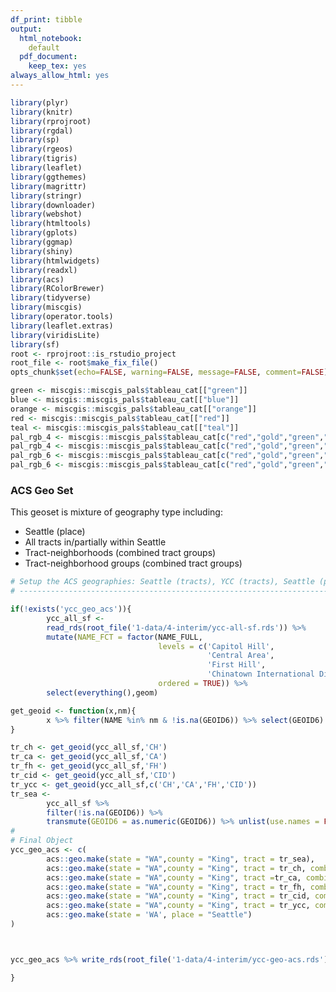 ```yaml
---
df_print: tibble
output:
  html_notebook:
    default
  pdf_document:
    keep_tex: yes
always_allow_html: yes
---
```


```r
library(plyr)
library(knitr)
library(rprojroot)
library(rgdal)
library(sp)
library(rgeos)
library(tigris)
library(leaflet)
library(ggthemes)
library(magrittr)
library(stringr)
library(downloader)
library(webshot)
library(htmltools)
library(gplots)
library(ggmap)
library(shiny)
library(htmlwidgets)
library(readxl)
library(acs)
library(RColorBrewer)
library(tidyverse)
library(miscgis)
library(operator.tools)
library(leaflet.extras)
library(viridisLite)
library(sf)
root <- rprojroot::is_rstudio_project
root_file <- root$make_fix_file()
opts_chunk$set(echo=FALSE, warning=FALSE, message=FALSE, comment=FALSE)

```

```r
green <- miscgis::miscgis_pals$tableau_cat[["green"]]
blue <- miscgis::miscgis_pals$tableau_cat[["blue"]]
orange <- miscgis::miscgis_pals$tableau_cat[["orange"]]
red <- miscgis::miscgis_pals$tableau_cat[["red"]]
teal <- miscgis::miscgis_pals$tableau_cat[["teal"]]
pal_rgb_4 <- miscgis::miscgis_pals$tableau_cat[c("red","gold","green","blue")] %>% unlist %>% palette()
pal_rgb_4 <- miscgis::miscgis_pals$tableau_cat[c("red","gold","green","blue")] %>% unlist %>% palette()
pal_rgb_6 <- miscgis::miscgis_pals$tableau_cat[c("red","gold","green","blue","orange","purple")] %>% unlist %>% palette()
pal_rgb_6 <- miscgis::miscgis_pals$tableau_cat[c("red","gold","green","blue","orange","purple")] %>% unlist %>% palette()
```




### ACS Geo Set
This geoset is mixture of geography type including:

  - Seattle (place)
  - All tracts in/partially within Seattle
  - Tract-neighborhoods (combined tract groups)
  - Tract-neighborhood groups (combined tract groups)
  
```r

# Setup the ACS geographies: Seattle (tracts), YCC (tracts), Seattle (place)
# -----------------------------------------------------------------------------

if(!exists('ycc_geo_acs')){
        ycc_all_sf <- 
        read_rds(root_file('1-data/4-interim/ycc-all-sf.rds')) %>% 
        mutate(NAME_FCT = factor(NAME_FULL,
                                 levels = c('Capitol Hill',
                                            'Central Area',
                                            'First Hill',
                                            'Chinatown International District'),
                                 ordered = TRUE)) %>% 
        select(everything(),geom)

get_geoid <- function(x,nm){
        x %>% filter(NAME %in% nm & !is.na(GEOID6)) %>% select(GEOID6) %>% unlist(use.names = FALSE) %>% as.numeric
}

tr_ch <- get_geoid(ycc_all_sf,'CH')
tr_ca <- get_geoid(ycc_all_sf,'CA')
tr_fh <- get_geoid(ycc_all_sf,'FH')
tr_cid <- get_geoid(ycc_all_sf,'CID')
tr_ycc <- get_geoid(ycc_all_sf,c('CH','CA','FH','CID'))
tr_sea <- 
        ycc_all_sf %>% 
        filter(!is.na(GEOID6)) %>% 
        transmute(GEOID6 = as.numeric(GEOID6)) %>% unlist(use.names = FALSE)
#
# Final Object
ycc_geo_acs <- c(
        acs::geo.make(state = "WA",county = "King", tract = tr_sea),
        acs::geo.make(state = "WA",county = "King", tract = tr_ch, combine = TRUE, combine.term = 'CH'),
        acs::geo.make(state = "WA",county = "King", tract =tr_ca, combine = TRUE, combine.term = 'CA'),
        acs::geo.make(state = "WA",county = "King", tract = tr_fh, combine = TRUE, combine.term = 'FH'),
        acs::geo.make(state = "WA",county = "King", tract = tr_cid, combine = TRUE, combine.term = 'CID'),
        acs::geo.make(state = "WA",county = "King", tract = tr_ycc, combine = TRUE, combine.term = 'YCC'),
        acs::geo.make(state = 'WA', place = "Seattle")
)



ycc_geo_acs %>% write_rds(root_file('1-data/4-interim/ycc-geo-acs.rds'))

}


```
